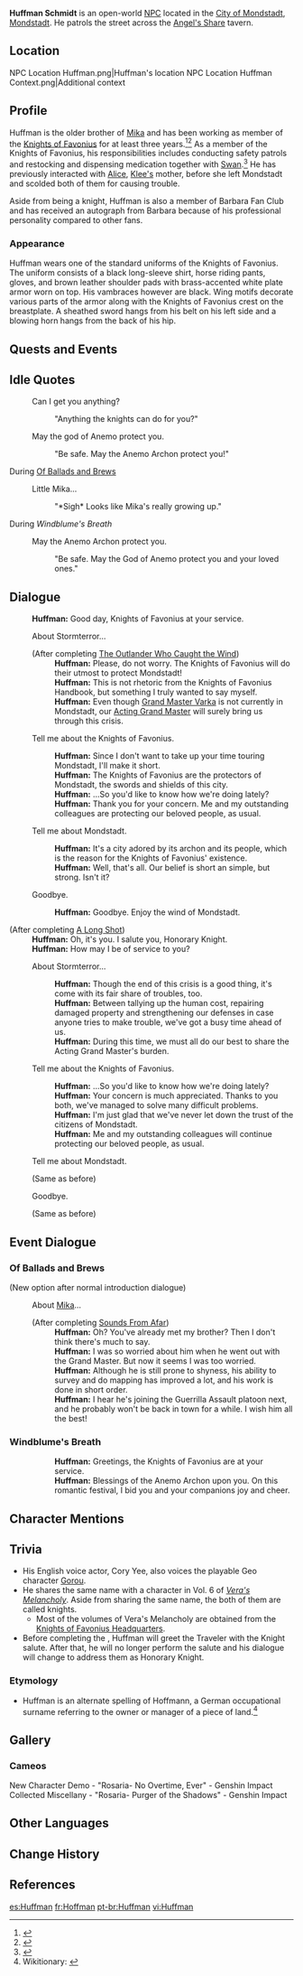 {{Character Infobox
|image            = NPC Huffman.png
|realname         = Huffman Schmidt
|region           = Mondstadt
|location         = Mondstadt
|title            = Knight of Favonius
|affiliation      = Knights of Favonius
|affiliation2     = Barbara Fan Club
|sibling          = Mika
|siblingNote      = younger brother
|type             = Open-World NPC
|voiceEN          = [https://www.coryyee.com/ Cory Yee]<ref name="Cory Yee Website">Cory Yee: [https://www.coryyee.com/ EN VA's Website]</ref>
|voiceJP          = [http://amuleto.jp/talents/早川-慧.html Hayakawa Kei ({{ja|早川 慧}})]<ref name="Hayakawa Kei">Twitter: [https://twitter.com/hamukamoRX JP VA's Bio]</ref>
}}
'''Huffman Schmidt''' is an open-world [[NPC]] located in the [[City of Mondstadt]], [[Mondstadt]]. He patrols the street across the [[Angel's Share]] tavern.

==Location==
<gallery>
NPC Location Huffman.png|Huffman's location
NPC Location Huffman Context.png|Additional context
</gallery>

==Profile==
Huffman is the older brother of [[Mika]] and has been working as member of the [[Knights of Favonius]] for at least three years.<ref>{{Ref/CS|Klee|1}}</ref><ref>{{Ref/CS|Klee|5}}</ref> As a member of the Knights of Favonius, his responsibilities includes conducting safety patrols and restocking and dispensing medication together with [[Swan]].<ref>{{Ref/CS|Lisa|3}}</ref> He has previously interacted with [[Alice]], [[Klee|Klee's]] mother, before she left Mondstadt and scolded both of them for causing trouble.

Aside from being a knight, Huffman is also a member of Barbara Fan Club and has received an autograph from Barbara because of his professional personality compared to other fans.

===Appearance===
Huffman wears one of the standard uniforms of the Knights of Favonius. The uniform consists of a black long-sleeve shirt, horse riding pants, gloves, and brown leather shoulder pads with brass-accented white plate armor worn on top. His vambraces however are black. Wing motifs decorate various parts of the armor along with the Knights of Favonius crest on the breastplate. A sheathed sword hangs from his belt on his left side and a blowing horn hangs from the back of his hip.

==Quests and Events==
{{Quests and Events}}

==Idle Quotes==
{{Dialogue Start}}
: {{DIcon|Idle}} Can I get you anything?
:: {{A|VO Huffman 01.ogg}} "Anything the knights can do for you?"
: {{DIcon|Idle}} May the god of Anemo protect you.
:: {{A|VO Huffman 02.ogg}} "Be safe. May the Anemo Archon protect you!"
{{Dialogue End}}

;During [[Of Ballads and Brews]]
{{Dialogue Start}}
: {{DIcon|Idle}} Little Mika...
:: {{A|VO Huffman Of Ballads and Brews 01.ogg}} "*Sigh* Looks like Mika's really growing up."
{{Dialogue End}}

;During ''Windblume's Breath''
{{Dialogue Start}}
: {{DIcon|Idle}} May the Anemo Archon protect you.
:: {{A|VO Huffman Windblume's Breath 01.ogg}} "Be safe. May the God of Anemo protect you and your loved ones."
{{Dialogue End}}

==Dialogue==
{{Dialogue Start}}
:'''Huffman:''' Good day, Knights of Favonius at your service.
:{{DIcon}} About Stormterror...
:;(After completing [[The Outlander Who Caught the Wind]])
::'''Huffman:''' Please, do not worry. The Knights of Favonius will do their utmost to protect Mondstadt!
::'''Huffman:''' This is not rhetoric from the Knights of Favonius Handbook, but something I truly wanted to say myself.
::'''Huffman:''' Even though [[Varka|Grand Master Varka]] is not currently in Mondstadt, our [[Jean|Acting Grand Master]] will surely bring us through this crisis.
:{{DIcon}} Tell me about the Knights of Favonius.
::'''Huffman:''' Since I don't want to take up your time touring Mondstadt, I'll make it short.
::'''Huffman:''' The Knights of Favonius are the protectors of Mondstadt, the swords and shields of this city.
::'''Huffman:''' ...So you'd like to know how we're doing lately?
::'''Huffman:''' Thank you for your concern. Me and my outstanding colleagues are protecting our beloved people, as usual.
:{{DIcon}} Tell me about Mondstadt.
::'''Huffman:''' It's a city adored by its archon and its people, which is the reason for the Knights of Favonius' existence.
::'''Huffman:''' Well, that's all. Our belief is short an simple, but strong. Isn't it?
:{{DIcon}} Goodbye.
::'''Huffman:''' Goodbye. Enjoy the wind of Mondstadt.

;(After completing [[A Long Shot]])
:'''Huffman:''' Oh, it's you. I salute you, Honorary Knight.
:'''Huffman:''' How may I be of service to you?
:{{DIcon}} About Stormterror...
::'''Huffman:''' Though the end of this crisis is a good thing, it's come with its fair share of troubles, too.
::'''Huffman:''' Between tallying up the human cost, repairing damaged property and strengthening our defenses in case anyone tries to make trouble, we've got a busy time ahead of us.
::'''Huffman:''' During this time, we must all do our best to share the Acting Grand Master's burden.
:{{DIcon}} Tell me about the Knights of Favonius.
::'''Huffman:''' ...So you'd like to know how we're doing lately?
::'''Huffman:''' Your concern is much appreciated. Thanks to you both, we've managed to solve many difficult problems.
::'''Huffman:''' I'm just glad that we've never let down the trust of the citizens of Mondstadt.
::'''Huffman:''' Me and my outstanding colleagues will continue protecting our beloved people, as usual.
:{{DIcon}} Tell me about Mondstadt.
:;(Same as before)
:{{DIcon}} Goodbye.
:;(Same as before)
{{Dialogue End}}

==Event Dialogue==
===Of Ballads and Brews===
{{Dialogue Start}}
;(New option after normal introduction dialogue)
:{{DIcon}} About [[Mika]]...
:;(After completing [[Sounds From Afar (Quest)|Sounds From Afar]])
::'''Huffman:''' Oh? You've already met my brother? Then I don't think there's much to say.
::'''Huffman:''' I was so worried about him when he went out with the Grand Master. But now it seems I was too worried.
::'''Huffman:''' Although he is still prone to shyness, his ability to survey and do mapping has improved a lot, and his work is done in short order.
::'''Huffman:''' I hear he's joining the Guerrilla Assault platoon next, and he probably won't be back in town for a while. I wish him all the best!
{{Dialogue End}}

===Windblume's Breath===
{{Dialogue Start}}
::'''Huffman:''' Greetings, the Knights of Favonius are at your service.
::'''Huffman:''' Blessings of the Anemo Archon upon you. On this romantic festival, I bid you and your companions joy and cheer.
:;(Dialogue continues with the same options as normal)
{{Dialogue End}}

==Character Mentions==
{{Character Mentions}}

==Trivia==
* His English voice actor, Cory Yee, also voices the playable Geo character [[Gorou]].
* He shares the same name with a character in Vol. 6 of ''[[Vera's Melancholy]]''. Aside from sharing the same name, the both of them are called knights.
** Most of the volumes of Vera's Melancholy are obtained from the [[Knights of Favonius Headquarters]].
* Before completing the {{Quest|A Long Shot}}, Huffman will greet the Traveler with the Knight salute. After that, he will no longer perform the salute and his dialogue will change to address them as Honorary Knight.

===Etymology===
* Huffman is an alternate spelling of Hoffmann, a German occupational surname referring to the owner or manager of a piece of land.<ref>Wikitionary: {{wt|Hoffman}}</ref>

==Gallery==
===Cameos===
<gallery>
New Character Demo - "Rosaria- No Overtime, Ever" - Genshin Impact
Collected Miscellany - "Rosaria- Purger of the Shadows" - Genshin Impact
</gallery>

==Other Languages==
{{Other Languages
|default_hidden = 1
|en      = Huffman
|zhs     = 霍夫曼
|zhs_rm  = Huòfūmàn
|zht     = 霍夫曼
|zht_rm  = Huòfūmàn
|ja      = ホフマン
|ja_rm   = Hofuman
|ko      = 호프만
|es      = Huffman
|fr      = Hoffman
|ru      = Хоффман
|th      = Huffman
|vi      = Huffman
|de      = Huffman
|id      = Huffman
|pt      = Huffman
|tr      = Huffman
|it      = Huffman
}}

==Change History==
{{Change History|1.0}}

==References==
{{Reflist}}

[[es:Huffman]]
[[fr:Hoffman]]
[[pt-br:Huffman]]
[[vi:Huffman]]